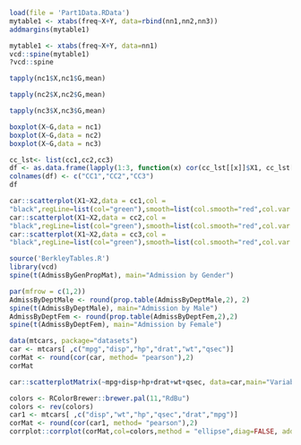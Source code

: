 
```r
load(file = 'Part1Data.RData')
mytable1 <- xtabs(freq~X+Y, data=rbind(nn1,nn2,nn3))
addmargins(mytable1)
```

```r
mytable1 <- xtabs(freq~X+Y, data=nn1)
vcd::spine(mytable1)
?vcd::spine
```

```r
tapply(nc1$X,nc1$G,mean)
```
```r
tapply(nc2$X,nc2$G,mean)
```
```r
tapply(nc3$X,nc3$G,mean)
```

```r
boxplot(X~G,data = nc1)
boxplot(X~G,data = nc2)
boxplot(X~G,data = nc3)
```

```r
cc_lst<- list(cc1,cc2,cc3)
df <- as.data.frame(lapply(1:3, function(x) cor(cc_lst[[x]]$X1, cc_lst[[x]]$X2)))
colnames(df) <- c("CC1","CC2","CC3")
df
```

```r
car::scatterplot(X1~X2,data = cc1,col =
"black",regLine=list(col="green"),smooth=list(col.smooth="red",col.var ="red"))
car::scatterplot(X1~X2,data = cc2,col =
"black",regLine=list(col="green"),smooth=list(col.smooth="red",col.var ="red"))
car::scatterplot(X1~X2,data = cc3,col = 
"black",regLine=list(col="green"),smooth=list(col.smooth="red",col.var ="red"))
```

```r
source('BerkleyTables.R')
library(vcd)
spine(t(AdmissByGenPropMat), main="Admission by Gender")
```

```r
par(mfrow = c(1,2))
AdmissByDeptMale <- round(prop.table(AdmissByDeptMale,2), 2)
spine(t(AdmissByDeptMale), main="Admission by Male")
AdmissByDeptFem <- round(prop.table(AdmissByDeptFem,2),2)
spine(t(AdmissByDeptFem), main="Admission by Female")
```

```r
data(mtcars, package="datasets")
car <- mtcars[ ,c("mpg","disp","hp","drat","wt","qsec")]
corMat <- round(cor(car, method= "pearson"),2)
corMat
```

```r
car::scatterplotMatrix(~mpg+disp+hp+drat+wt+qsec, data=car,main="Variables impacting the price of vehicles in 1993",col = "black", smooth=list(span = 0.35,lty.smooth=1,col.smooth="red",col.var="red"),regLine=list(col="green"))
```

```r
colors <- RColorBrewer::brewer.pal(11,"RdBu")
colors <- rev(colors)
car1 <- mtcars[ ,c("disp","wt","hp","qsec","drat","mpg")]
corMat <- round(cor(car1, method= "pearson"),2)
corrplot::corrplot(corMat,col=colors,method = "ellipse",diag=FALSE, addCoef.col="green")
```


















